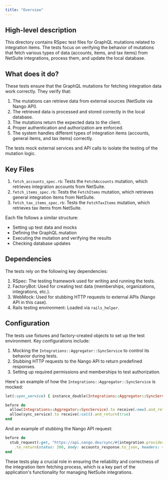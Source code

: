 ```yaml
---
title: "Overview"
---
```


## High-level description
This directory contains RSpec test files for GraphQL mutations related to integration items. The tests focus on verifying the behavior of mutations that fetch various types of data (accounts, items, and tax items) from NetSuite integrations, process them, and update the local database.

## What does it do?
These tests ensure that the GraphQL mutations for fetching integration data work correctly. They verify that:

1. The mutations can retrieve data from external sources (NetSuite via Nango API).
2. The retrieved data is processed and stored correctly in the local database.
3. The mutations return the expected data to the client.
4. Proper authentication and authorization are enforced.
5. The system handles different types of integration items (accounts, general items, and tax items) correctly.

The tests mock external services and API calls to isolate the testing of the mutation logic.

## Key Files
1. `fetch_accounts_spec.rb`: Tests the `FetchAccounts` mutation, which retrieves integration accounts from NetSuite.
2. `fetch_items_spec.rb`: Tests the `FetchItems` mutation, which retrieves general integration items from NetSuite.
3. `fetch_tax_items_spec.rb`: Tests the `FetchTaxItems` mutation, which retrieves tax items from NetSuite.

Each file follows a similar structure:
- Setting up test data and mocks
- Defining the GraphQL mutation
- Executing the mutation and verifying the results
- Checking database updates

## Dependencies
The tests rely on the following key dependencies:

1. RSpec: The testing framework used for writing and running the tests.
2. FactoryBot: Used for creating test data (memberships, organizations, integrations, etc.).
3. WebMock: Used for stubbing HTTP requests to external APIs (Nango API in this case).
4. Rails testing environment: Loaded via `rails_helper`.

## Configuration
The tests use fixtures and factory-created objects to set up the test environment. Key configurations include:

1. Mocking the `Integrations::Aggregator::SyncService` to control its behavior during tests.
2. Stubbing HTTP requests to the Nango API to return predefined responses.
3. Setting up required permissions and memberships to test authorization.

Here's an example of how the `Integrations::Aggregator::SyncService` is mocked:

```ruby
let(:sync_service) { instance_double(Integrations::Aggregator::SyncService) }

before do
  allow(Integrations::Aggregator::SyncService).to receive(:new).and_return(sync_service)
  allow(sync_service).to receive(:call).and_return(true)
end
```

And an example of stubbing the Nango API request:

```ruby
before do
  stub_request(:get, "https://api.nango.dev/sync/#{integration.provider_name}/#{integration.external_id}/accounts")
    .to_return(status: 200, body: accounts_response.to_json, headers: { 'Content-Type' =&gt; 'application/json' })
end
```

These tests play a crucial role in ensuring the reliability and correctness of the integration item fetching process, which is a key part of the application's functionality for managing NetSuite integrations.